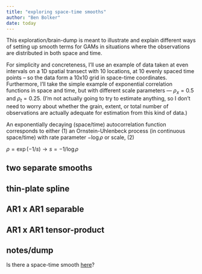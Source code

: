 ```yaml
---
title: "exploring space-time smooths"
author: "Ben Bolker"
date: today
---
```


This exploration/brain-dump is meant to illustrate and explain different ways of setting up smooth terms for GAMs in situations where the observations are distributed in both space and time.

For simplicity and concreteness, I'll use an example of data taken at even intervals on a 1D spatial transect with 10 locations, at 10 evenly spaced time points -- so the data form a 10x10 grid in space-time coordinates. Furthermore, I'll take the simple example of exponential correlation functions in space and time, but with different scale parameters --- $\rho_x = 0.5$ and $\rho_t = 0.25$. (I'm not actually going to try to estimate anything, so I don't need to worry about whether the grain, extent, or total number of observations are actually adequate for estimation from this kind of data.)

An exponentially decaying (space/time) autocorrelation function corresponds to either (1) an Ornstein-Uhlenbeck process (in continuous space/time) with rate parameter $-\log\rho$ or scale, (2)

$\rho = \exp(-1/s) \to s = -1/\log \rho$

## two separate smooths

## thin-plate spline

## AR1 x AR1 separable

## AR1 x AR1 tensor-product


## notes/dump

Is there a space-time smooth [here](https://www.bioss.ac.uk/case-studies/estimating-effect-size-variation-across-zone-influence)?
